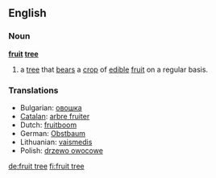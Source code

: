 ==English==

===Noun===
'''[[fruit]] [[tree]]'''
{{wikipedia}}

# a [[tree]] that [[bears]] a [[crop]] of [[edible]] [[fruit]] on a regular basis.

===Translations===
{{rfc-level|Translations at L3+ (AutoFormat would have corrected level of Translations)}}
*Bulgarian: [[овошка]] {{f}}
*[[Catalan]]: [[arbre fruiter]] {{m}}
*Dutch: [[fruitboom]] {{m}}
*German: [[Obstbaum]] {{m}}
*Lithuanian: [[vaismedis]] {{m}}
*Polish: [[drzewo owocowe]] {{n}}

[[de:fruit tree]]
[[fi:fruit tree]]